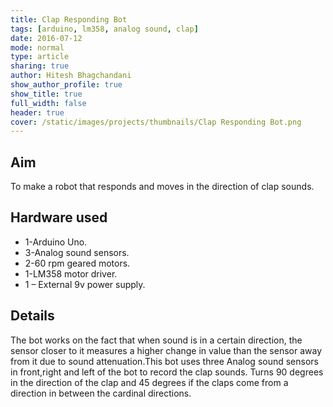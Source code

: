```yaml
---
title: Clap Responding Bot
tags: [arduino, lm358, analog sound, clap]
date: 2016-07-12
mode: normal
type: article
sharing: true
author: Hitesh Bhagchandani
show_author_profile: true
show_title: true
full_width: false
header: true
cover: /static/images/projects/thumbnails/Clap Responding Bot.png
---
```


## Aim

To make a robot that responds and moves in the direction of clap sounds.

## Hardware used

- 1-Arduino Uno.
- 3-Analog sound sensors.
- 2-60 rpm geared motors.
- 1-LM358 motor driver.
- 1 – External 9v power supply.

## Details

The bot works on the fact that when sound is in a certain direction, the sensor closer to it measures a higher change in value than the sensor away from it due to sound attenuation.This bot uses three Analog sound sensors in front,right and left of the bot to record the clap sounds. Turns 90 degrees in the direction of the clap and 45 degrees if the claps come from a direction in between the cardinal directions.

<EmbedItem url="https://www.youtube.com/embed/zXLneInnu6I" />
